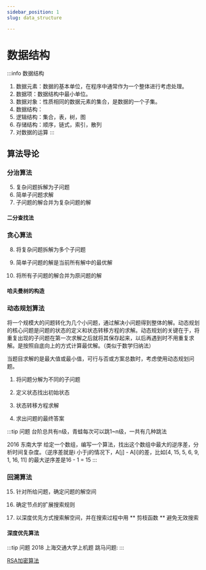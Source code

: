 ```yaml
---
sidebar_position: 1
slug: data_structure

---
```



# 数据结构

:::info 数据结构
1. 数据元素：数据的基本单位，在程序中通常作为一个整体进行考虑处理。
2. 数据项：数据结构中最小单位。
3. 数据对象：性质相同的数据元素的集合，是数据的一个子集。
4. 数据结构：
1. 逻辑结构：集合，表，树，图
2. 存储结构：顺序，链式，索引，散列
3. 对数据的运算
:::




## 算法导论

### 分治算法

5. 复杂问题拆解为子问题
6. 简单子问题求解
7. 子问题的解合并为复杂问题的解

#### 二分查找法



### 贪心算法

8. 将复杂问题拆解为多个子问题

9. 简单子问题的解是当前所有解中的最优解

10. 将所有子问题的解合并为原问题的解

#### 哈夫曼树的构造



### 动态规划算法

将一个规模大的问题转化为几个小问题，通过解决小问题得到整体的解。动态规划的核心问题是问题的状态的定义和状态转移方程的求解。动态规划的关键在于，将重复出现的子问题在第一次求解之后就将其保存起来，以后再遇到时不用重复求解。是按照自底向上的方式计算最优解。（类似于数学归纳法）

当题目求解的是最大值或最小值，可行与否或方案总数时，考虑使用动态规划问题。

1. 将问题分解为不同的子问题

2. 定义状态找出初始状态

3. 状态转移方程求解

4. 求出问题的最终答案

:::tip 问题
台阶总共有n级，青蛙每次可以跳1~n级，一共有几种跳法

<Tag>2016 东南大学</Tag> 给定一个数组，编写一个算法，找出这个数组中最大的逆序差，分析时间复杂度。（逆序差就是i
小于j的情况下，A[j] - A[i]的差，比如[4, 15, 5, 6, 9, 1, 16, 11]
的最大逆序差是16 - 1 = 15
:::

### 回溯算法

15. 针对所给问题，确定问题的解空间

16. 确定节点的扩展搜索规则

17. 以深度优先方式搜索解空间，并在搜索过程中用 ** 剪枝函数 ** 避免无效搜索

#### 深度优先算法
:::tip 问题
<Tag>2018 上海交通大学上机题</Tag> 跳马问题:
:::

[RSA加密算法](https://flowus.cn/4cf3ea35-7724-49af-952b-9ccb05d4bfd2)

